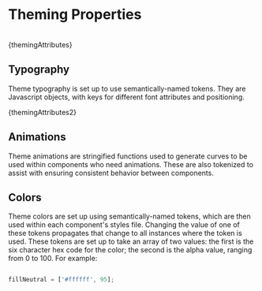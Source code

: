 <style>{`
.sbdocs.sbdocs-li {
    color: white !important;
  }
`}</style>

<Meta title="Docs / Theming/ Theme Properties" />

# Theming Properties
<br />
<Description>{themingAttributes}</Description>


## Typography

Theme typography is set up to use semantically-named tokens. They are Javascript objects, with keys for different font attributes and positioning.

<Description>{themingAttributes2}</Description>


## Animations

Theme animations are stringified functions used to generate curves to be used within components who need animations. These are also tokenized to assist with ensuring consistent behavior between components.

## Colors

Theme colors are set up using semantically-named tokens, which are then used within each component's styles file. Changing the value of one of these tokens propagates that change to all instances where the token is used.
These tokens are set up to take an array of two values: the first is the six character hex code for the color; the second is the alpha value, ranging from 0 to 100. For example:

```js

fillNeutral = ['#ffffff', 95];
```
